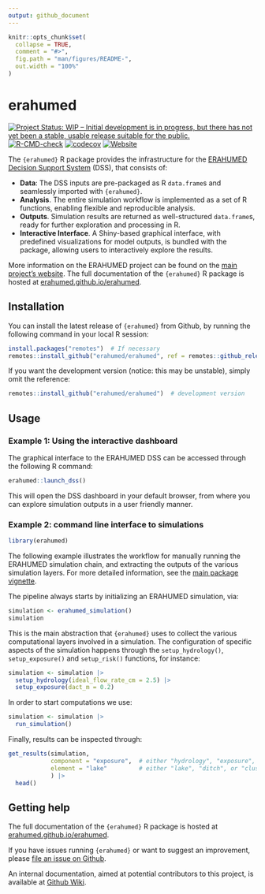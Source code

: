 ```yaml
---
output: github_document
---
```


<!-- README.md is generated from README.Rmd. Please edit that file -->

```r
knitr::opts_chunk$set(
  collapse = TRUE,
  comment = "#>",
  fig.path = "man/figures/README-",
  out.width = "100%"
)
```

# erahumed

<!-- badges: start -->
[![Project Status: WIP – Initial development is in progress, but there has not yet been a stable, usable release suitable for the public.](https://www.repostatus.org/badges/latest/wip.svg)](https://www.repostatus.org/#wip)
[![R-CMD-check](https://github.com/erahumed/erahumed/actions/workflows/R-CMD-check.yaml/badge.svg)](https://github.com/erahumed/erahumed/actions/workflows/R-CMD-check.yaml)
[![codecov](https://codecov.io/gh/erahumed/erahumed/graph/badge.svg?token=72POLBUEUR)](https://codecov.io/gh/erahumed/erahumed)
[![Website](https://img.shields.io/badge/Website-here-blue)](https://erahumed.github.io/erahumed/)
<!-- badges: end -->

The `{erahumed}` R package provides the infrastructure for the 
[ERAHUMED Decision Support System](https://www.erahumed.com/decision-support-system/)
 (DSS), that consists of:

* **Data**: The DSS inputs are pre-packaged as R `data.frame`s and seamlessly 
imported with `{erahumed}`.
* **Analysis**. The entire simulation workflow is implemented as a set of R 
functions, enabling flexible and reproducible analysis.
* **Outputs**. Simulation results are returned as well-structured `data.frame`s, 
ready for further exploration and processing in R.
* **Interactive Interface**. A Shiny-based graphical interface, with 
predefined visualizations for model outputs, is bundled with the package, 
allowing users to interactively explore the results.

More information on the ERAHUMED project can be found on the [main project's website](https://www.erahumed.com/). The full documentation of the `{erahumed}` 
R package is hosted at [erahumed.github.io/erahumed](https://erahumed.github.io/erahumed/).

## Installation

You can install the latest release of `{erahumed}` from Github, by running the 
following command in your local R session:

```r
install.packages("remotes")  # If necessary
remotes::install_github("erahumed/erahumed", ref = remotes::github_release())
```

If you want the development version (notice: this may be unstable), simply omit 
the reference: 

```r
remotes::install_github("erahumed/erahumed")  # development version
```

## Usage

### Example 1: Using the interactive dashboard

The graphical interface to the ERAHUMED DSS can be accessed through the 
following R command:

```r
erahumed::launch_dss()
```

This will open the DSS dashboard in your default browser, from where you can 
explore simulation outputs in a user friendly manner.

### Example 2: command line interface to simulations

```r
library(erahumed)
```


The following example illustrates the workflow for manually running the ERAHUMED
simulation chain, and extracting the outputs of the various simulation layers. 
For more detailed information, see the 
[main package vignette](https://erahumed.github.io/erahumed/articles/erahumed-workflow.html).


The pipeline always starts by initializing an ERAHUMED simulation, via:

```r
simulation <- erahumed_simulation()
simulation
```

This is the main abstraction that `{erahumed}` uses to collect the various 
computational layers involved in a simulation. The configuration of specific 
aspects of the simulation happens through the `setup_hydrology()`, 
`setup_exposure()` and `setup_risk()` functions, for instance:

```r
simulation <- simulation |>
  setup_hydrology(ideal_flow_rate_cm = 2.5) |>
  setup_exposure(dact_m = 0.2)
```

In order to start computations we use:

```r
simulation <- simulation |>
  run_simulation()
```

Finally, results can be inspected through:

```r
get_results(simulation, 
            component = "exposure",  # either "hydrology", "exposure", or "risk"  
            element = "lake"         # either "lake", "ditch", or "cluster"
            ) |>
  head()
```

## Getting help

The full documentation of the `{erahumed}` R package is hosted at [erahumed.github.io/erahumed](https://erahumed.github.io/erahumed/).

If you have issues running `{erahumed}` or want to suggest an improvement, 
please [file an issue on Github](https://github.com/erahumed/erahumed/issues).

An internal documentation, aimed at potential contributors to this project, is available at [Github Wiki](https://github.com/erahumed/erahumed/wiki).
